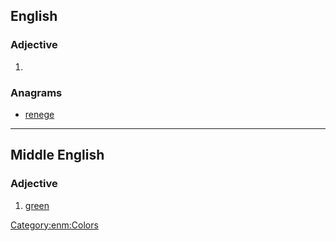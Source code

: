 {{also|Greene}}

==English==

===Adjective===
{{en-adj|er}}

# {{obsolete spelling of|green|lang=en}}

===Anagrams===
* [[renege#English|renege]]

----

==Middle English==

===Adjective===
{{enm-adj|greener|greenest}}

# [[green]]

[[Category:enm:Colors]]